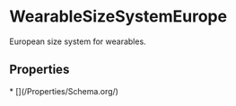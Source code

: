 
# WearableSizeSystemEurope

European size system for wearables.

## Properties

<Grid>
* [](/Properties/Schema.org/)

</Grid>

